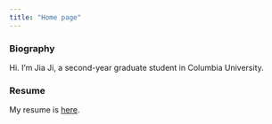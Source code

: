 ```yaml
---
title: "Home page"
---
```


### Biography

Hi. I'm Jia Ji, a second-year graduate student in Columbia University. 

### Resume

My resume is [here](about.html).